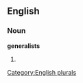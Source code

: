 
==English==

===Noun===
'''generalists'''

# {{plural of|[[generalist]]}}

[[Category:English plurals]]